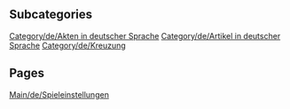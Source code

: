 
== Subcategories ==
[[Category/de/Akten in deutscher Sprache]]
[[Category/de/Artikel in deutscher Sprache]]
[[Category/de/Kreuzung]]

== Pages ==
[[Main/de/Spieleinstellungen]]
